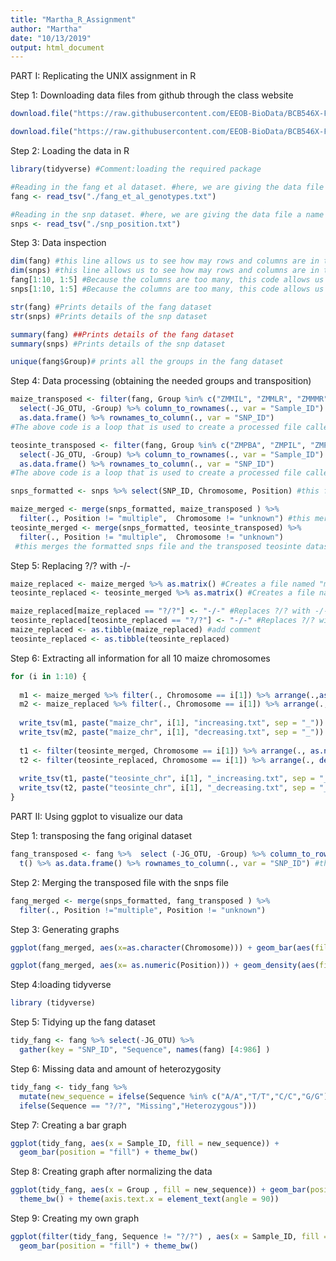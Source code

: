 ```yaml
---
title: "Martha_R_Assignment"
author: "Martha"
date: "10/13/2019"
output: html_document
---
```


PART I: Replicating the UNIX assignment in R

Step 1: Downloading data files from github through the class website
```r

download.file("https://raw.githubusercontent.com/EEOB-BioData/BCB546X-Fall2019/master/assignments/UNIX_Assignment/fang_et_al_genotypes.txt", destfile = "./fang_et_al_genotypes.txt")

download.file("https://raw.githubusercontent.com/EEOB-BioData/BCB546X-Fall2019/master/assignments/UNIX_Assignment/snp_position.txt", destfile = "./snp_position.txt")
```

Step 2: Loading the data in R
```r
library(tidyverse) #Comment:loading the required package

#Reading in the fang et al dataset. #here, we are giving the data file a name using the sign <- name on the left and dataset on the right
fang <- read_tsv("./fang_et_al_genotypes.txt") 

#Reading in the snp dataset. #here, we are giving the data file a name using the sign <- name on the left and dataset on the right
snps <- read_tsv("./snp_position.txt")
```

Step 3: Data inspection
```r
dim(fang) #this line allows us to see how may rows and columns are in the fang_et_al_genotypes dataset
dim(snps) #this line allows us to see how may rows and columns are in the snp_positions dataset
fang[1:10, 1:5] #Because the columns are too many, this code allows us to see only 10 rows and 5 columns of the fang dataset
snps[1:10, 1:5] #Because the columns are too many, this code allows us to see only 10 rows and 5 columns of the snp dataset

str(fang) #Prints details of the fang dataset
str(snps) #Prints details of the snp dataset

summary(fang) ##Prints details of the fang dataset
summary(snps) #Prints details of the snp dataset

unique(fang$Group)# prints all the groups in the fang dataset
```

Step 4: Data processing (obtaining the needed groups and transposition)
```r
maize_transposed <- filter(fang, Group %in% c("ZMMIL", "ZMMLR", "ZMMMR")) %>% 
  select(-JG_OTU, -Group) %>% column_to_rownames(., var = "Sample_ID") %>% t() %>% 
  as.data.frame() %>% rownames_to_column(., var = "SNP_ID")
#The above code is a loop that is used to create a processed file called "maize_transposed" by following the respective steps.

teosinte_transposed <- filter(fang, Group %in% c("ZMPBA", "ZMPIL", "ZMPJA")) %>% 
  select(-JG_OTU, -Group) %>% column_to_rownames(., var = "Sample_ID") %>% t() %>% 
  as.data.frame() %>% rownames_to_column(., var = "SNP_ID") 
#The above code is a loop that is used to create a processed file called "maize_transposed" by following the respective steps.

snps_formatted <- snps %>% select(SNP_ID, Chromosome, Position) #this formats the snp dataset as needed

maize_merged <- merge(snps_formatted, maize_transposed ) %>%
  filter(., Position != "multiple",  Chromosome != "unknown") #this merges the formatted snps file and the transposed maize dataset
teosinte_merged <- merge(snps_formatted, teosinte_transposed) %>%
  filter(., Position != "multiple",  Chromosome != "unknown")
 #this merges the formatted snps file and the transposed teosinte dataset
```


Step 5: Replacing ?/? with -/- 
```r
maize_replaced <- maize_merged %>% as.matrix() #Creates a file named "maize_replaced" which is set up as a matrix
teosinte_replaced <- teosinte_merged %>% as.matrix() #Creates a file named "teosinte_replaced" which is set up as a matrix

maize_replaced[maize_replaced == "?/?"] <- "-/-" #Replaces ?/? with -/- in the maize_replaced file 
teosinte_replaced[teosinte_replaced == "?/?"] <- "-/-" #Replaces ?/? with -/- in the teosinte_replaced file 
maize_replaced <- as.tibble(maize_replaced) #add comment
teosinte_replaced <- as.tibble(teosinte_replaced)
```

Step 6: Extracting all information for all 10 maize chromosomes
```r
for (i in 1:10) {
 
  m1 <- maize_merged %>% filter(., Chromosome == i[1]) %>% arrange(.,as.numeric(Position))
  m2 <- maize_replaced %>% filter(., Chromosome == i[1]) %>% arrange(.,desc(as.numeric(Position)))
 
  write_tsv(m1, paste("maize_chr", i[1], "increasing.txt", sep = "_"))
  write_tsv(m2, paste("maize_chr", i[1], "decreasing.txt", sep = "_"))
 
  t1 <- filter(teosinte_merged, Chromosome == i[1]) %>% arrange(., as.numeric(Position))
  t2 <- filter(teosinte_replaced, Chromosome == i[1]) %>% arrange(., desc(as.numeric(Position)))
 
  write_tsv(t1, paste("teosinte_chr", i[1], "_increasing.txt", sep = "_"))
  write_tsv(t2, paste("teosinte_chr", i[1], "_decreasing.txt", sep = "_"))
}
```



PART II: Using ggplot to visualize our data

Step 1: transposing the fang original dataset
```r
fang_transposed <- fang %>%  select (-JG_OTU, -Group) %>% column_to_rownames(., var = "Sample_ID") %>% 
  t() %>% as.data.frame() %>% rownames_to_column(., var = "SNP_ID") #this code transposes the entire fang et al dataset without selecting specific columns
```


Step 2: Merging the transposed file with the snps file
```r
fang_merged <- merge(snps_formatted, fang_transposed ) %>% 
  filter(., Position !="multiple", Position != "unknown")
```

Step 3: Generating graphs
```r
ggplot(fang_merged, aes(x=as.character(Chromosome))) + geom_bar(aes(fill = as.character(Chromosome))) #used to establish how many SNPs are in each chromosome.

ggplot(fang_merged, aes(x= as.numeric(Position))) + geom_density(aes(fill = as.character(Chromosome))) + facet_wrap(~ as.character(Chromosome), nrow = 2, ncol = 5) + theme_bw()
```

Step 4:loading tidyverse
```r
library (tidyverse)
```

Step 5: Tidying up the fang dataset
```r
tidy_fang <- fang %>% select(-JG_OTU) %>% 
  gather(key = "SNP_ID", "Sequence", names(fang) [4:986] )
```

Step 6: Missing data and amount of heterozygosity
```r
tidy_fang <- tidy_fang %>%
  mutate(new_sequence = ifelse(Sequence %in% c("A/A","T/T","C/C","G/G"), "Homozygous",
  ifelse(Sequence == "?/?", "Missing","Heterozygous")))
```

Step 7: Creating a bar graph
```r
ggplot(tidy_fang, aes(x = Sample_ID, fill = new_sequence)) +
  geom_bar(position = "fill") + theme_bw()
```

Step 8: Creating graph after normalizing the data
```r
ggplot(tidy_fang, aes(x = Group , fill = new_sequence)) + geom_bar(position = "fill") +
  theme_bw() + theme(axis.text.x = element_text(angle = 90))
```

Step 9: Creating my own graph
```r
ggplot(filter(tidy_fang, Sequence != "?/?") , aes(x = Sample_ID, fill = Sequence)) +
  geom_bar(position = "fill") + theme_bw()
```

